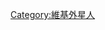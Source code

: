 {{Userbox
  |border-c = #000000
  |border-s = 1
  |id-c     = #FFFFFF
  |id-s     = 12
  |id-fc    = #000000
  |info-c   = #000000
  |info-s   = 8
  |info-fc  = #FFFFFF
  |id       = <center>[[File:Wxr.png|46px]]</center>
  |info     = 该用户來自[[外星人|其他行星]]

(可能是菇菇星人)
}}
<includeonly>[[Category:維基外星人]]</includeonly>